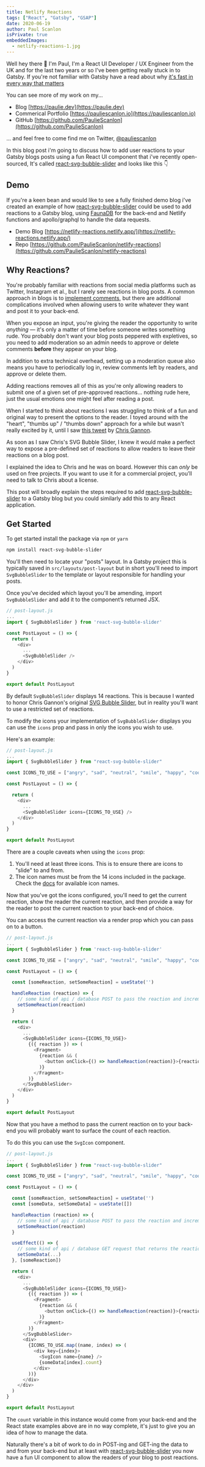 ```yaml
---
title: Netlify Reactions
tags: ["React", "Gatsby", "GSAP"]
date: 2020-06-19
author: Paul Scanlon
isPrivate: true
embeddedImages:
  - netlify-reactions-1.jpg
---
```


Well hey there 👋 I'm Paul, I'm a React UI Developer / UX Engineer from the UK and for the last two years or so I've been getting really stuck in to Gatsby. If you're not familiar with Gatsby have a read about why [it's fast in every way that matters](https://www.gatsbyjs.org/)

You can see more of my work on my...

- Blog [https://paulie.dev](https://paulie.dev)
- Commerical Portfolio [https://pauliescanlon.io](https://pauliescanlon.io)
- GitHub [https://github.com/PaulieScanlon](https://github.com/PaulieScanlon)

... and feel free to come find me on Twitter, [@pauliescanlon](https://twitter.com/PaulieScanlon)

In this blog post i'm going to discuss how to add user reactions to your Gatsby blogs posts using a fun React UI component that i've recently open-sourced, It's called [react-svg-bubble-slider](https://react-svg-bubble-slider.netlify.app/) and looks like this 👇

<Divider />

<EmbeddedImage src={props.embedded.image1} />

<Divider />

## Demo

If you're a keen bean and would like to see a fully finished demo blog i've created an example of how [react-svg-bubble-slider](https://react-svg-bubble-slider.netlify.app/) could be used to add reactions to a Gatsby blog, using [FaunaDB](https://fauna.com/) for the back-end and Netlify functions and apollo/graphql to handle the data requests.

- Demo Blog [https://netlify-reactions.netlify.app/](https://netlify-reactions.netlify.app/)
- Repo [https://github.com/PaulieScanlon/netlify-reactions](https://github.com/PaulieScanlon/netlify-reactions)

## Why Reactions?

You're probably familiar with reactions from social media platforms such as Twitter, Instagram et al., but I rarely see reactions in blog posts. A common approach in blogs is to [implement comments](https://css-tricks.com/roll-your-own-comments-with-gatsby-and-faunadb/), but there are additional complications involved when allowing users to write whatever they want and post it to your back-end.

When you expose an input, you're giving the reader the opportunity to write _anything_ — it's only a matter of time before someone writes something rude. You probably don't want your blog posts peppered with expletives, so you need to add moderation so an admin needs to approve or delete comments **before** they appear on your blog.

In addition to extra technical overhead, setting up a moderation queue also means you have to periodically log in, review comments left by readers, and approve or delete them.

Adding reactions removes all of this as you're only allowing readers to submit one of a given set of pre-approved reactions... nothing rude here, just the usual emotions one might feel after reading a post.

When I started to think about reactions I was struggling to think of a fun and original way to present the options to the reader. I toyed around with the "heart", "thumbs up" / "thumbs down" approach for a while but wasn't really excited by it, until I saw [this tweet](https://twitter.com/ChrisGannon/status/1261209022662918144) by [Chris Gannon](https://twitter.com/ChrisGannon).

As soon as I saw Chris's SVG Bubble Slider, I knew it would make a perfect way to expose a pre-defined set of reactions to allow readers to leave their reactions on a blog post.

I explained the idea to Chris and he was on board. However this can _only_ be used on free projects. If you want to use it for a commercial project, you’ll need to talk to Chris about a license.

This post will broadly explain the steps required to add [react-svg-bubble-slider](https://react-svg-bubble-slider.netlify.app/) to a Gatsby blog but you could similarly add this to any React application.

## Get Started

To get started install the package via `npm` or `yarn`

```sh
npm install react-svg-bubble-slider
```

You'll then need to locate your "posts" layout. In a Gatsby project this is typically saved in `src/layouts/post-layout` but in short you'll need to import `SvgBubbleSlider` to the template or layout responsible for handling your posts.

Once you've decided which layout you'll be amending, import `SvgBubbleSlider` and add it to the component’s returned JSX.

```javascript
// post-layout.js
...
import { SvgBubbleSlider } from 'react-svg-bubble-slider'

const PostLayout = () => {
  return (
    <div>
      ...
      <SvgBubbleSlider />
    </div>
  )
}

export default PostLayout
```

By default `SvgBubbleSlider` displays 14 reactions. This is because I wanted to honor Chris Gannon's original [SVG Bubble Slider](https://codepen.io/chrisgannon/pen/GZNgLw/), but in reality you'll want to use a restricted set of reactions.

To modify the icons your implementation of `SvgBubbleSlider` displays you can use the `icons` prop and pass in only the icons you wish to use.

Here's an example:

```javascript
// post-layout.js
...
import { SvgBubbleSlider } from "react-svg-bubble-slider"

const ICONS_TO_USE = ["angry", "sad", "neutral", "smile", "happy", "cool"]

const PostLayout = () => {

  return (
    <div>
      ...
      <SvgBubbleSlider icons={ICONS_TO_USE} />
    </div>
  )
}

export default PostLayout
```

There are a couple caveats when using the `icons` prop:

1. You'll need at least three icons. This is to ensure there are icons to "slide" to and from.
2. The icon names must be from the 14 icons included in the package. Check the [docs](https://react-svg-bubble-slider.netlify.app/?path=/docs/icons--page) for available icon names.

Now that you've got the icons configured, you'll need to get the current reaction, show the reader the current reaction, and then provide a way for the reader to post the current reaction to your back-end of choice.

You can access the current reaction via a render prop which you can pass on to a button.

```javascript
// post-layout.js
...
import { SvgBubbleSlider } from 'react-svg-bubble-slider'

const ICONS_TO_USE = ["angry", "sad", "neutral", "smile", "happy", "cool"]

const PostLayout = () => {

  const [someReaction, setSomeReaction] = useState('')

  handleReaction (reaction) => {
    // some kind of api / database POST to pass the reaction and increment the count
    setSomeReaction(reaction)
  }

  return (
    <div>
      ...
      <SvgBubbleSlider icons={ICONS_TO_USE}>
        {({ reaction }) => (
          <Fragment>
            {reaction && (
              <button onClick={() => handleReaction(reaction)}>{reaction}</button>
            )}
          </Fragment>
        )}
      </SvgBubbleSlider>
    </div>
  )
}

export default PostLayout
```

Now that you have a method to pass the current reaction on to your back-end you will probably want to surface the count of each reaction.

To do this you can use the `SvgIcon` component.

```javascript
// post-layout.js
...
import { SvgBubbleSlider } from "react-svg-bubble-slider"

const ICONS_TO_USE = ["angry", "sad", "neutral", "smile", "happy", "cool"]

const PostLayout = () => {

  const [someReaction, setSomeReaction] = useState('')
  const [someData, setSomeData] = useState([])

  handleReaction (reaction) => {
    // some kind of api / database POST to pass the reaction and increment the count
    setSomeReaction(reaction)
  }

  useEffect(() => {
    // some kind of api / database GET request that returns the reaction counts
    setSomeData(...)
  }, [someReaction])

  return (
    <div>
      ...
      <SvgBubbleSlider icons={ICONS_TO_USE}>
        {({ reaction }) => (
          <Fragment>
            {reaction && (
              <button onClick={() => handleReaction(reaction)}>{reaction}</button>
            )}
          </Fragment>
        )}
      </SvgBubbleSlider>
      <div>
        {ICONS_TO_USE.map((name, index) => (
          <div key={index}>
            <SvgIcon name={name} />
            {someData[index].count}
          </div>
        ))}
      </div>
    </div>
  )
}

export default PostLayout
```

The `count` variable in this instance would come from your back-end and the React state examples above are in no way complete, it's just to give you an idea of how to manage the data.

Naturally there's a bit of work to do in POST-ing and GET-ing the data to and from your back-end but at least with [react-svg-bubble-slider](https://react-svg-bubble-slider.netlify.app/) you now have a fun UI component to allow the readers of your blog to post reactions.
